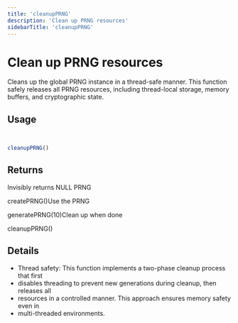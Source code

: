 ```yaml
---
title: 'cleanupPRNG'
description: 'Clean up PRNG resources'
sidebarTitle: 'cleanupPRNG'
---
```


# Clean up PRNG resources


 Cleans up the global PRNG instance in a thread-safe manner. This function safely
 releases all PRNG resources, including thread-local storage, memory buffers,
 and cryptographic state.

## Usage

```r


cleanupPRNG()
```

## Returns


 Invisibly returns NULL
  PRNG

 createPRNG()Use the PRNG

 generatePRNG(10)Clean up when done

 cleanupPRNG()

## Details


- Thread safety: This function implements a two-phase cleanup process that first
- disables threading to prevent new generations during cleanup, then releases all
- resources in a controlled manner. This approach ensures memory safety even in
- multi-threaded environments.

